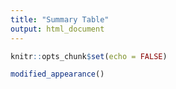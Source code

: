 ```yaml
---
title: "Summary Table"
output: html_document
---
```


```r
knitr::opts_chunk$set(echo = FALSE)
```


```r
modified_appearance()
```


